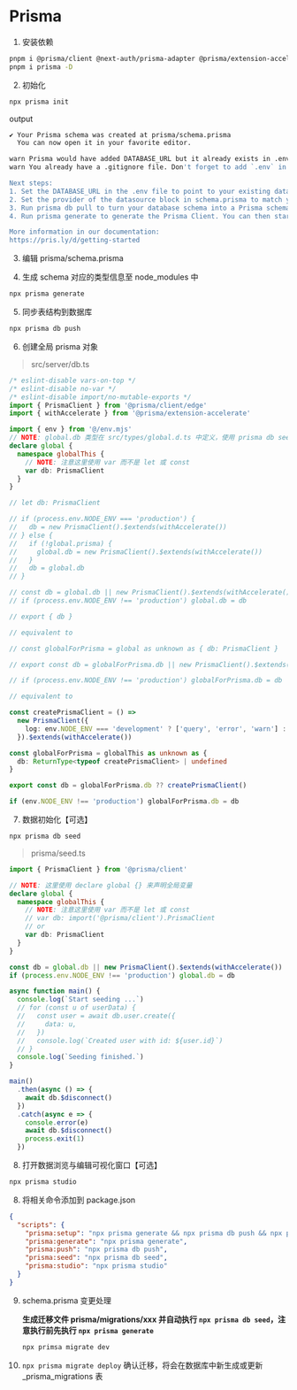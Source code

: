 # Prisma

1. 安装依赖

```bash
pnpm i @prisma/client @next-auth/prisma-adapter @prisma/extension-accelerate
pnpm i prisma -D
```

2. 初始化

```bash
npx prisma init
```

output

```bash
✔ Your Prisma schema was created at prisma/schema.prisma
  You can now open it in your favorite editor.

warn Prisma would have added DATABASE_URL but it already exists in .env
warn You already have a .gitignore file. Don't forget to add `.env` in it to not commit any private information.

Next steps:
1. Set the DATABASE_URL in the .env file to point to your existing database. If your database has no tables yet, read https://pris.ly/d/getting-started
2. Set the provider of the datasource block in schema.prisma to match your database: postgresql, mysql, sqlite, sqlserver, mongodb or cockroachdb.
3. Run prisma db pull to turn your database schema into a Prisma schema.
4. Run prisma generate to generate the Prisma Client. You can then start querying your database.

More information in our documentation:
https://pris.ly/d/getting-started
```

3. 编辑 prisma/schema.prisma

4. 生成 schema 对应的类型信息至 node_modules 中

```bash
npx prisma generate
```

5. 同步表结构到数据库

```bash
npx prisma db push
```

6. 创建全局 prisma 对象

> src/server/db.ts

```ts
/* eslint-disable vars-on-top */
/* eslint-disable no-var */
/* eslint-disable import/no-mutable-exports */
import { PrismaClient } from '@prisma/client/edge'
import { withAccelerate } from '@prisma/extension-accelerate'

import { env } from '@/env.mjs'
// NOTE: global.db 类型在 src/types/global.d.ts 中定义，使用 prisma db seed 时无法识别 global.prisma 类型，故此在此再次定义
declare global {
  namespace globalThis {
    // NOTE: 注意这里使用 var 而不是 let 或 const
    var db: PrismaClient
  }
}

// let db: PrismaClient

// if (process.env.NODE_ENV === 'production') {
//   db = new PrismaClient().$extends(withAccelerate())
// } else {
//   if (!global.prisma) {
//     global.db = new PrismaClient().$extends(withAccelerate())
//   }
//   db = global.db
// }

// const db = global.db || new PrismaClient().$extends(withAccelerate())
// if (process.env.NODE_ENV !== 'production') global.db = db

// export { db }

// equivalent to

// const globalForPrisma = global as unknown as { db: PrismaClient }

// export const db = globalForPrisma.db || new PrismaClient().$extends(withAccelerate())

// if (process.env.NODE_ENV !== 'production') globalForPrisma.db = db

// equivalent to

const createPrismaClient = () =>
  new PrismaClient({
    log: env.NODE_ENV === 'development' ? ['query', 'error', 'warn'] : ['error']
  }).$extends(withAccelerate())

const globalForPrisma = globalThis as unknown as {
  db: ReturnType<typeof createPrismaClient> | undefined
}

export const db = globalForPrisma.db ?? createPrismaClient()

if (env.NODE_ENV !== 'production') globalForPrisma.db = db
```

7. 数据初始化【可选】

```bash
npx prisma db seed
```

> prisma/seed.ts

```ts
import { PrismaClient } from '@prisma/client'

// NOTE: 这里使用 declare global {} 来声明全局变量
declare global {
  namespace globalThis {
    // NOTE: 注意这里使用 var 而不是 let 或 const
    // var db: import('@prisma/client').PrismaClient
    // or
    var db: PrismaClient
  }
}

const db = global.db || new PrismaClient().$extends(withAccelerate())
if (process.env.NODE_ENV !== 'production') global.db = db

async function main() {
  console.log(`Start seeding ...`)
  // for (const u of userData) {
  //   const user = await db.user.create({
  //     data: u,
  //   })
  //   console.log(`Created user with id: ${user.id}`)
  // }
  console.log(`Seeding finished.`)
}

main()
  .then(async () => {
    await db.$disconnect()
  })
  .catch(async e => {
    console.error(e)
    await db.$disconnect()
    process.exit(1)
  })
```

8. 打开数据浏览与编辑可视化窗口【可选】

```bash
npx prisma studio
```

8. 将相关命令添加到 package.json

```json
{
  "scripts": {
    "prisma:setup": "npx prisma generate && npx prisma db push && npx prisma db seed",
    "prisma:generate": "npx prisma generate",
    "prisma:push": "npx prisma db push",
    "prisma:seed": "npx prisma db seed",
    "prisma:studio": "npx prisma studio"
  }
}
```

9. schema.prisma 变更处理

   **生成迁移文件 prisma/migrations/xxx 并自动执行 `npx prisma db seed`，注意执行前先执行 `npx prisma generate`**

   ```bash
   npx primsa migrate dev
   ```

10. `npx prisma migrate deploy` 确认迁移，将会在数据库中新生成或更新 \_prisma_migrations 表
